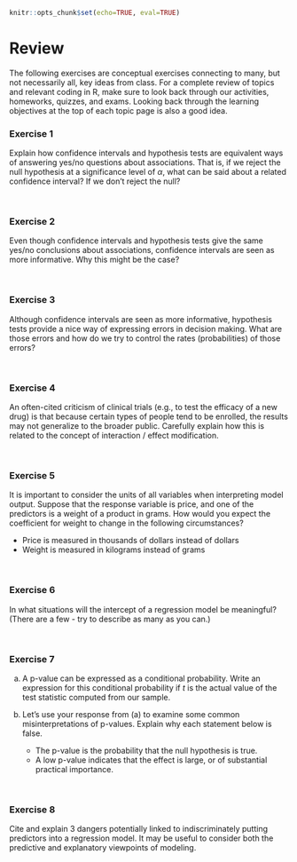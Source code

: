 ```r
knitr::opts_chunk$set(echo=TRUE, eval=TRUE)
```

# Review

The following exercises are conceptual exercises connecting to many, but not necessarily all, key ideas from class. For a complete review of topics and relevant coding in R, make sure to look back through our activities, homeworks, quizzes, and exams. Looking back through the learning objectives at the top of each topic page is also a good idea.

### Exercise 1 {-}

Explain how confidence intervals and hypothesis tests are equivalent ways of answering yes/no questions about associations. That is, if we reject the null hypothesis at a significance level of $\alpha$, what can be said about a related confidence interval? If we don't reject the null?

<br>

### Exercise 2 {-}

Even though confidence intervals and hypothesis tests give the same yes/no conclusions about associations, confidence intervals are seen as more informative. Why this might be the case?

<br>

### Exercise 3 {-}

Although confidence intervals are seen as more informative, hypothesis tests provide a nice way of expressing errors in decision making. What are those errors and how do we try to control the rates (probabilities) of those errors?

<br>

### Exercise 4 {-}

An often-cited criticism of clinical trials (e.g., to test the efficacy of a new drug) is that because certain types of people tend to be enrolled, the results may not generalize to the broader public. Carefully explain how this is related to the concept of interaction / effect modification.

<br>

### Exercise 5 {-}

It is important to consider the units of all variables when interpreting model output. Suppose that the response variable is price, and one of the predictors is a weight of a product in grams. How would you expect the coefficient for weight to change in the following circumstances?

- Price is measured in thousands of dollars instead of dollars
- Weight is measured in kilograms instead of grams

<br>

### Exercise 6 {-}

In what situations will the intercept of a regression model be meaningful? (There are a few - try to describe as many as you can.)

<br>

### Exercise 7 {-}

a. A p-value can be expressed as a conditional probability. Write an expression for this conditional probability if $t$ is the actual value of the test statistic computed from our sample.

b. Let's use your response from (a) to examine some common misinterpretations of p-values. Explain why each statement below is false.    
    - The p-value is the probability that the null hypothesis is true.
    - A low p-value indicates that the effect is large, or of substantial practical importance.

<br>

### Exercise 8 {-}

Cite and explain 3 dangers potentially linked to indiscriminately putting predictors into a regression model. It may be useful to consider both the predictive and explanatory viewpoints of modeling.

<br>
